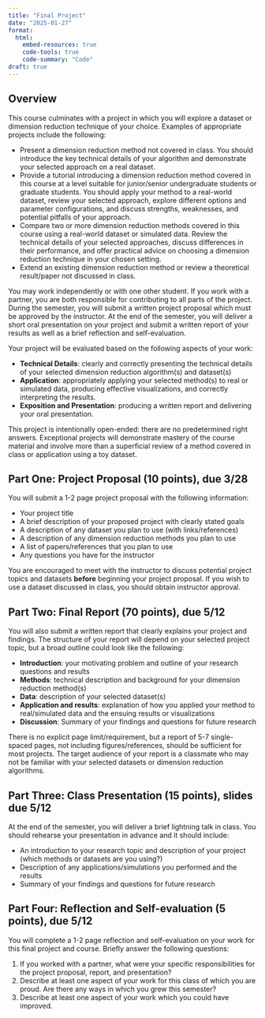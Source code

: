 ```yaml
---
title: "Final Project"
date: "2025-01-27"
format: 
  html:
    embed-resources: true
    code-tools: true
    code-summary: "Code"
draft: true
---
```


## Overview

This course culminates with a project in which you will explore a dataset or dimension reduction technique of your choice. Examples of appropriate projects include the following:

-   Present a dimension reduction method not covered in class. You should introduce the key technical details of your algorithm and demonstrate your selected approach on a real dataset.
-   Provide a tutorial introducing a dimension reduction method covered in this course at a level suitable for junior/senior undergraduate students or graduate students. You should apply your method to a real-world dataset, review your selected approach, explore different options and parameter configurations, and discuss strengths, weaknesses, and potential pitfalls of your approach.
-   Compare two or more dimension reduction methods covered in this course using a real-world dataset or simulated data. Review the technical details of your selected approaches, discuss differences in their performance, and offer practical advice on choosing a dimension reduction technique in your chosen setting.
-   Extend an existing dimension reduction method or review a theoretical result/paper not discussed in class.

You may work independently or with one other student. If you work with a partner, you are both responsible for contributing to all parts of the project. During the semester, you will submit a written project proposal which must be approved by the instructor. At the end of the semester, you will deliver a short oral presentation on your project and submit a written report of your results as well as a brief reflection and self-evaluation.

Your project will be evaluated based on the following aspects of your work:

-   **Technical Details**: clearly and correctly presenting the technical details of your selected dimension reduction algorithm(s) and dataset(s)
-   **Application**: appropriately applying your selected method(s) to real or simulated data, producing effective visualizations, and correctly interpreting the results.
-   **Exposition and Presentation**: producing a written report and delivering your oral presentation.

This project is intentionally open-ended: there are no predetermined right answers. Exceptional projects will demonstrate mastery of the course material and involve more than a superficial review of a method covered in class or application using a toy dataset.

## Part One: Project Proposal (10 points), due 3/28

You will submit a 1-2 page project proposal with the following information:

-   Your project title
-   A brief description of your proposed project with clearly stated goals
-   A description of any dataset you plan to use (with links/references)
-   A description of any dimension reduction methods you plan to use
-   A list of papers/references that you plan to use
-   Any questions you have for the instructor

You are encouraged to meet with the instructor to discuss potential project topics and datasets **before** beginning your project proposal. If you wish to use a dataset discussed in class, you should obtain instructor approval.

## Part Two: Final Report (70 points), due 5/12

You will also submit a written report that clearly explains your project and findings. The structure of your report will depend on your selected project topic, but a broad outline could look like the following:

-   **Introduction**: your motivating problem and outline of your research questions and results
-   **Methods**: technical description and background for your dimension reduction method(s)
-   **Data**: description of your selected dataset(s)
-   **Application and results**: explanation of how you applied your method to real/simulated data and the ensuing results or visualizations
-   **Discussion**: Summary of your findings and questions for future research

There is no explicit page limit/requirement, but a report of 5-7 single-spaced pages, not including figures/references, should be sufficient for most projects. The target audience of your report is a classmate who may not be familiar with your selected datasets or dimension reduction algorithms.

## Part Three: Class Presentation (15 points), slides due 5/12

At the end of the semester, you will deliver a brief lightning talk in class. You should rehearse your presentation in advance and it should include:

-   An introduction to your research topic and description of your project (which methods or datasets are you using?)
-   Description of any applications/simulations you performed and the results
-   Summary of your findings and questions for future research

## Part Four: Reflection and Self-evaluation (5 points), due 5/12

You will complete a 1-2 page reflection and self-evaluation on your work for this final project and course. Briefly answer the following questions:

1.  If you worked with a partner, what were your specific responsibilities for the project proposal, report, and presentation?
2.  Describe at least one aspect of your work for this class of which you are proud. Are there any ways in which you grew this semester?
3.  Describe at least one aspect of your work which you could have improved.
